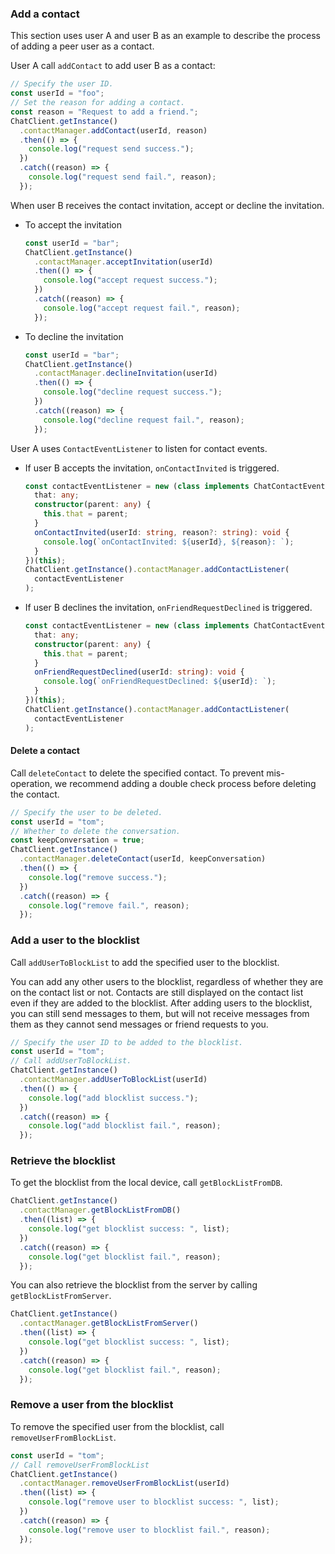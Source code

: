 <PlatformWrapper platform="react-native">

### Add a contact

This section uses user A and user B as an example to describe the process of adding a peer user as a contact.

User A call `addContact` to add user B as a contact:

```typescript
// Specify the user ID.
const userId = "foo";
// Set the reason for adding a contact.
const reason = "Request to add a friend.";
ChatClient.getInstance()
  .contactManager.addContact(userId, reason)
  .then(() => {
    console.log("request send success.");
  })
  .catch((reason) => {
    console.log("request send fail.", reason);
  });
```

When user B receives the contact invitation, accept or decline the invitation.

- To accept the invitation

  ```typescript
  const userId = "bar";
  ChatClient.getInstance()
    .contactManager.acceptInvitation(userId)
    .then(() => {
      console.log("accept request success.");
    })
    .catch((reason) => {
      console.log("accept request fail.", reason);
    });
  ```

- To decline the invitation

  ```typescript
  const userId = "bar";
  ChatClient.getInstance()
    .contactManager.declineInvitation(userId)
    .then(() => {
      console.log("decline request success.");
    })
    .catch((reason) => {
      console.log("decline request fail.", reason);
    });
  ```

User A uses `ContactEventListener` to listen for contact events. 

- If user B accepts the invitation, `onContactInvited` is triggered.

  ```typescript
  const contactEventListener = new (class implements ChatContactEventListener {
    that: any;
    constructor(parent: any) {
      this.that = parent;
    }
    onContactInvited(userId: string, reason?: string): void {
      console.log(`onContactInvited: ${userId}, ${reason}: `);
    }
  })(this);
  ChatClient.getInstance().contactManager.addContactListener(
    contactEventListener
  );
  ```

- If user B declines the invitation, `onFriendRequestDeclined` is triggered.

  ```typescript
  const contactEventListener = new (class implements ChatContactEventListener {
    that: any;
    constructor(parent: any) {
      this.that = parent;
    }
    onFriendRequestDeclined(userId: string): void {
      console.log(`onFriendRequestDeclined: ${userId}: `);
    }
  })(this);
  ChatClient.getInstance().contactManager.addContactListener(
    contactEventListener
  );
  ```

#### Delete a contact

Call `deleteContact` to delete the specified contact. To prevent mis-operation, we recommend adding a double check process before deleting the contact.

```typescript
// Specify the user to be deleted.
const userId = "tom";
// Whether to delete the conversation.
const keepConversation = true;
ChatClient.getInstance()
  .contactManager.deleteContact(userId, keepConversation)
  .then(() => {
    console.log("remove success.");
  })
  .catch((reason) => {
    console.log("remove fail.", reason);
  });
```

### Add a user to the blocklist

Call `addUserToBlockList` to add the specified user to the blocklist.

You can add any other users to the blocklist, regardless of whether they are on the contact list or not. Contacts are still displayed on the contact list even if they are added to the blocklist. After adding users to the blocklist,  you can still send messages to them, but will not receive messages from them as they cannot send messages or friend requests to you.

```typescript
// Specify the user ID to be added to the blocklist.
const userId = "tom";
// Call addUserToBlockList.
ChatClient.getInstance()
  .contactManager.addUserToBlockList(userId)
  .then(() => {
    console.log("add blocklist success.");
  })
  .catch((reason) => {
    console.log("add blocklist fail.", reason);
  });
```

### Retrieve the blocklist

To get the blocklist from the local device, call `getBlockListFromDB`.

```typescript
ChatClient.getInstance()
  .contactManager.getBlockListFromDB()
  .then((list) => {
    console.log("get blocklist success: ", list);
  })
  .catch((reason) => {
    console.log("get blocklist fail.", reason);
  });
```

You can also retrieve the blocklist from the server by calling `getBlockListFromServer`.

```typescript
ChatClient.getInstance()
  .contactManager.getBlockListFromServer()
  .then((list) => {
    console.log("get blocklist success: ", list);
  })
  .catch((reason) => {
    console.log("get blocklist fail.", reason);
  });
```

### Remove a user from the blocklist

To remove the specified user from the blocklist, call `removeUserFromBlockList`.

```typescript
const userId = "tom";
// Call removeUserFromBlockList
ChatClient.getInstance()
  .contactManager.removeUserFromBlockList(userId)
  .then((list) => {
    console.log("remove user to blocklist success: ", list);
  })
  .catch((reason) => {
    console.log("remove user to blocklist fail.", reason);
  });
```

</PlatformWrapper>